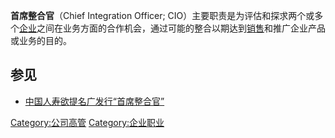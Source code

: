 '''首席整合官'''（Chief Integration Officer; CIO）主要职责是为评估和探求两个或多个[[企业|企业]]之间在业务方面的合作机会，通过可能的整合以期达到[[销售|销售]]和推广企业产品或业务的目的。

==参见==
*[http://business.sohu.com/20061212/n246978345.shtml 中国人寿欲提名广发行“首席整合官”] {{Wayback|url=http://business.sohu.com/20061212/n246978345.shtml |date=20160305014849 }}

[[Category:公司高管|Category:公司高管]]
[[Category:企业职业|Category:企业职业]]